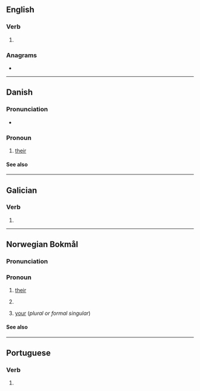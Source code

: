 {{also|Deres|dereš|de res|dere's}}
==English==

===Verb===
{{head|en|verb form}}

# {{en-third-person singular of|dere}}

===Anagrams===
* {{anagrams|en|a=deers|DEERS|Drees|Eders|Edser|Seder|deers|drees|redes|reeds|resed|seder}}

----

==Danish==

===Pronunciation===
* {{IPA|da|/dɛrəs/|[d̥aɐs]}}

===Pronoun===
{{head|da|pronoun|nominative|de|objective|dem}}

# [[their]] {{q|3rd person plural, possessive}}

====See also====
{{Danish personal pronouns}}

----

==Galician==

===Verb===
{{gl-verb-form}}

# {{inflection of|gl|dar||2|s|futr|subj}}

----

==Norwegian Bokmål==

===Pronunciation===
{{rfp|nb}}

===Pronoun===
{{head|nb|pronoun}}

# [[their]] {{qualifier|possessive determiner}}
# {{l|en|theirs}} {{qualifier|possessive pronoun}}
# [[your]] (''plural or formal singular'')

====See also====
{{nb-pers-pron}}

----

==Portuguese==

===Verb===
{{head|pt|verb form}}

# {{inflection of|pt|dar||2|s|futr|subj}}